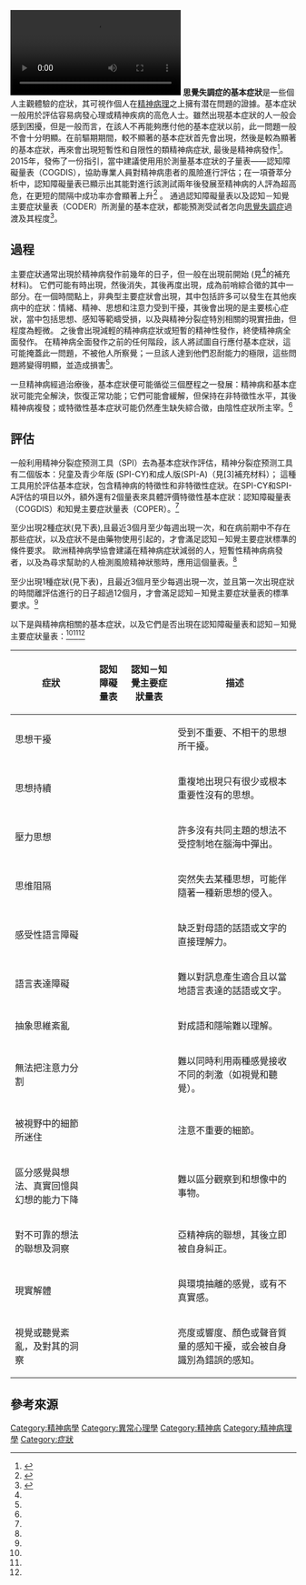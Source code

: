 {{NoteTA
|T = zh:思覺失調症的基本症狀; zh-cn:精神分裂症的基本症狀; zh-hk:精神分裂症的基本症狀; zh-tw:思覺失調症的基本症狀
|G1 = ME
|1 = zh-cn:精神分裂; zh-hk:精神分裂; zh-tw:思覺失調;
}}
[[File:Symptoms_in_Schizophrenia_(Silent)_(Pennsylvania_State_College,_1938).webm|thumb]]
'''思覺失調症的基本症狀'''是一些個人主觀體驗的症狀，其可視作個人在[[精神病理|精神病理]]之上擁有潜在問題的證據。基本症狀一般用於評估容易病發心理或精神疾病的高危人士。雖然出現基本症狀的人一般会感到困擾，但是一般而言，在該人不再能夠應付他的基本症狀以前，此一問題一般不會十分明顯。在前驅期期間，較不顯著的基本症狀首先會出現，然後是較為顯著的基本症狀，再來會出現短暫性和自限性的類精神病症狀, 最後是精神病發作<ref name="schultze-lutterrev">{{Cite journal | author = Frauke Schultze-Lutter | title = Subjective symptoms of schizophrenia in research and the clinic: the basic symptom concept | url = https://archive.org/details/sim_schizophrenia-bulletin_2009-01_35_1/page/n24 | journal = Schizophrenia Bulletin | volume = 35 | issue = 1 | pages = 5–8 | date = January 2009 | issn=0586-7614 | doi = 10.1093/schbul/sbn139 | pmid = 19074497 | pmc=2643966}}</ref>。2015年，{{link-en|歐洲精神病學協會|European Psychiatric Association}}發佈了一份指引，當中建議使用用於測量基本症狀的子量表——認知障礙量表（COGDIS），協助專業人員對精神病患者的風險進行評估；在一項薈萃分析中，認知障礙量表已顯示出其能對進行該測試兩年後發展至精神病的人評為超高危，在更短的間隔中成功率亦會顯著上升<ref name="Schultze-LutterMichel2015">{{cite journal|last1=Schultze-Lutter|first1=F.|last2=Michel|first2=C.|last3=Schmidt|first3=S.J.|last4=Schimmelmann|first4=B.G.|last5=Maric|first5=N.P.|last6=Salokangas|first6=R.K.R.|last7=Riecher-Rössler|first7=A.|last8=van der Gaag|first8=M.|last9=Nordentoft|first9=M.|last10=Raballo|first10=A.|last11=Meneghelli|first11=A.|last12=Marshall|first12=M.|last13=Morrison|first13=A.|last14=Ruhrmann|first14=S.|last15=Klosterkötter|first15=J.|title=EPA guidance on the early detection of clinical high risk states of psychoses|journal=European Psychiatry|volume=30|issue=3|year=2015|pages=405–416|issn=0924-9338|doi=10.1016/j.eurpsy.2015.01.010|pmid=25735810}}</ref> 。 通過認知障礙量表以及認知－知覺主要症狀量表（CODER）所測量的基本症狀，都能預測受試者怎向[[思覺失調症|思覺失調症]]過渡及其程度<ref name="Schultze-LutterDebbané2016">{{cite journal|last1=Schultze-Lutter|first1=Frauke|last2=Debbané|first2=Martin|last3=Theodoridou|first3=Anastasia|last4=Wood|first4=Stephen J.|last5=Raballo|first5=Andrea|last6=Michel|first6=Chantal|last7=Schmidt|first7=Stefanie J.|last8=Kindler|first8=Jochen|last9=Ruhrmann|first9=Stephan|last10=Uhlhaas|first10=Peter J.|title=Revisiting the Basic Symptom Concept: Toward Translating Risk Symptoms for Psychosis into Neurobiological Targets|journal=Frontiers in Psychiatry|volume=7|year=2016|issn=1664-0640|doi=10.3389/fpsyt.2016.00009|pmid=26858660|pmc=4729935}}</ref>。

==過程==
主要症狀通常出現於精神病發作前幾年的日子，但一般在{{link-en|自體疾患|self-disorders}}出現前開始 (見<ref name="Schultze-LutterDebbané2016"/>的補充材料)。 它們可能有時出現，然後消失，其後再度出現，成為前哨綜合徵的其中一部分。在一個時間點上，非典型主要症狀會出現，其中包括許多可以發生在其他疾病中的症狀：情緒、精神、思想和注意力受到干擾，其後會出現的是主要核心症狀，當中包括思想、感知等範疇受損，以及與精神分裂症特別相關的現實扭曲，但程度為輕微。 之後會出現減輕的精神病症狀或短暫的精神性發作，終使精神病全面發作。 在精神病全面發作之前的任何階段，該人將試圖自行應付基本症狀，這可能掩蓋此一問題，不被他人所察覺；一旦該人達到他們忍耐能力的極限，這些問題將變得明顯，並造成損害<ref name="Schultze-LutterDebbané2016"/>。

一旦精神病經過治療後，基本症狀便可能循從三個歷程之一發展：精神病和基本症狀可能完全解決，恢復正常功能；它們可能會緩解，但保持在非特徵性水平，其後精神病複發；或特徵性基本症狀可能仍然產生缺失綜合徵，由陰性症狀所主宰。<ref name="Schultze-LutterDebbané2016"/>
==評估==
一般利用精神分裂症预测工具（SPI）去為基本症狀作評估，精神分裂症预测工具有二個版本：兒童及青少年版 (SPI-CY)和成人版(SPI-A)（見[3]補充材料）； 這種工具用於評估基本症狀，包含精神病的特徵性和非特徵性症狀。在SPI-CY和SPI-A評估的項目以外，額外還有2個量表來具體評價特徵性基本症狀：認知障礙量表（COGDIS）和知覺主要症狀量表（COPER）。<ref name="Schultze-LutterDebbané2016"/>

至少出現2種症狀(見下表),且最近3個月至少每週出現一次，和在病前期中不存在那些症狀，以及症狀不是由藥物使用引起的，才會滿足認知－知覺主要症狀標準的條件要求。 歐洲精神病學協會建議在精神病症狀減弱的人，短暫性精神病病發者，以及為尋求幫助的人檢測風險精神狀態時，應用這個量表。<ref name="Schultze-LutterMichel2015"/>

至少出現1種症狀(見下表)，且最近3個月至少每週出現一次，並且第一次出現症狀的時間離評估進行的日子超過12個月，才會滿足認知－知覺主要症狀量表的標準要求。<ref name="Schultze-LutterDebbané2016"/>

以下是與精神病相關的基本症狀，以及它們是否出現在認知障礙量表和認知－知覺主要症狀量表：<ref name="schultze-lutterrev"/><ref name="Schultze-LutterMichel2015"/><ref name="Schultze-LutterDebbané2016"/>
{| class="wikitable"
! 症狀!!認知障礙量表!!認知－知覺主要症狀量表!!描述
|-
|思想干擾
| {{Yes}} || {{Yes}}
|受到不重要、不相干的思想所干擾。
|-
|思想持續
| {{No}} || {{Yes}}
|重複地出現只有很少或根本重要性沒有的思想。
|-
|壓力思想
| {{Yes}} || {{Yes}}
|許多沒有共同主題的想法不受控制地在腦海中彈出。
|-
|思维阻隔
| {{Yes}} || {{Yes}}
|突然失去某種思想，可能伴隨著一種新思想的侵入。
|-
|感受性語言障礙
| {{Yes}} || {{Yes}}
|缺乏對母語的話語或文字的直接理解力。
|-
|語言表達障礙
|{{Yes}} || {{No}}
|難以對訊息產生適合且以當地語言表達的話語或文字。
|-
|抽象思維紊亂
| {{Yes}} || {{No}}
|對成語和隱喻難以理解。
|-
|無法把注意力分割
| {{Yes}} || {{No}}
|難以同時利用兩種感覺接收不同的刺激（如視覺和聽覺）。
|-
|被視野中的細節所迷住
| {{Yes}} || {{No}}
|注意不重要的細節。
|-
|區分感覺與想法、真實回憶與幻想的能力下降
| {{No}} || {{Yes}}
|難以區分觀察到和想像中的事物。
|-
|對不可靠的想法的聯想及洞察
| {{Yes}} || {{Yes}}
|亞精神病的聯想，其後立即被自身糾正。
|-
|現實解體
| {{No}} || {{Yes}}
|與環境抽離的感覺，或有不真實感。
|-
|視覺或聽覺紊亂，及對其的洞察
| {{No}} || {{Yes}}
|亮度或響度、顏色或聲音質量的感知干擾，或会被自身識別為錯誤的感知。
|}

==參考來源==
{{reflist}}

[[Category:精神病學|Category:精神病學]]
[[Category:異常心理學|Category:異常心理學]]
[[Category:精神病|Category:精神病]]
[[Category:精神病理學|Category:精神病理學]]
[[Category:症狀|Category:症狀]]